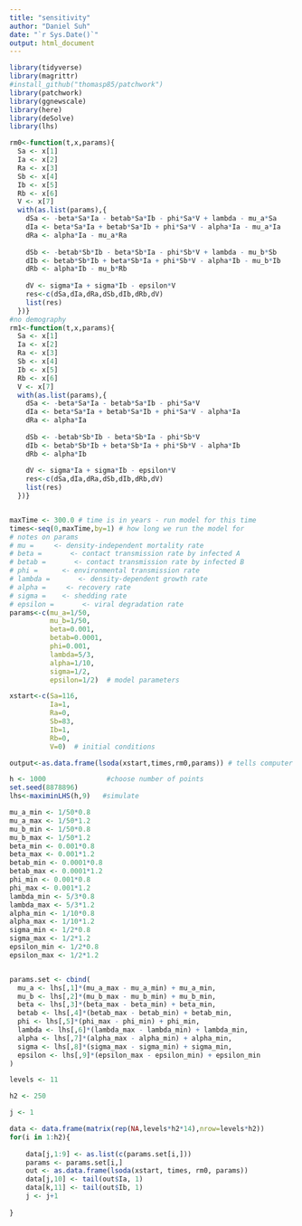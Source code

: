 ```yaml
---
title: "sensitivity"
author: "Daniel Suh"
date: "`r Sys.Date()`"
output: html_document
---
```


```r
library(tidyverse)
library(magrittr)
#install_github("thomasp85/patchwork")
library(patchwork)
library(ggnewscale)
library(here)
library(deSolve)
library(lhs)
```

```r
rm0<-function(t,x,params){
  Sa <- x[1]  
  Ia <- x[2]
  Ra <- x[3]
  Sb <- x[4]  
  Ib <- x[5]
  Rb <- x[6]
  V <- x[7]
  with(as.list(params),{
    dSa <- -beta*Sa*Ia - betab*Sa*Ib - phi*Sa*V + lambda - mu_a*Sa
    dIa <- beta*Sa*Ia + betab*Sa*Ib + phi*Sa*V - alpha*Ia - mu_a*Ia
    dRa <- alpha*Ia - mu_a*Ra
    
    dSb <- -betab*Sb*Ib - beta*Sb*Ia - phi*Sb*V + lambda - mu_b*Sb
    dIb <- betab*Sb*Ib + beta*Sb*Ia + phi*Sb*V - alpha*Ib - mu_b*Ib
    dRb <- alpha*Ib - mu_b*Rb
    
    dV <- sigma*Ia + sigma*Ib - epsilon*V
    res<-c(dSa,dIa,dRa,dSb,dIb,dRb,dV)
    list(res)
  })}
#no demography
rm1<-function(t,x,params){
  Sa <- x[1]  
  Ia <- x[2]
  Ra <- x[3]
  Sb <- x[4]  
  Ib <- x[5]
  Rb <- x[6]
  V <- x[7]
  with(as.list(params),{
    dSa <- -beta*Sa*Ia - betab*Sa*Ib - phi*Sa*V
    dIa <- beta*Sa*Ia + betab*Sa*Ib + phi*Sa*V - alpha*Ia
    dRa <- alpha*Ia
    
    dSb <- -betab*Sb*Ib - beta*Sb*Ia - phi*Sb*V
    dIb <- betab*Sb*Ib + beta*Sb*Ia + phi*Sb*V - alpha*Ib
    dRb <- alpha*Ib
    
    dV <- sigma*Ia + sigma*Ib - epsilon*V
    res<-c(dSa,dIa,dRa,dSb,dIb,dRb,dV)
    list(res)
  })}


maxTime <- 300.0 # time is in years - run model for this time
times<-seq(0,maxTime,by=1) # how long we run the model for
# notes on params
# mu =     <- density-independent mortality rate
# beta =       <- contact transmission rate by infected A
# betab =       <- contact transmission rate by infected B
# phi =      <- environmental transmission rate
# lambda =       <- density-dependent growth rate
# alpha =     <- recovery rate
# sigma =    <- shedding rate
# epsilon =       <- viral degradation rate
params<-c(mu_a=1/50,
          mu_b=1/50,
          beta=0.001,
          betab=0.0001,
          phi=0.001,
          lambda=5/3,
          alpha=1/10,
          sigma=1/2,
          epsilon=1/2)  # model parameters

xstart<-c(Sa=116,
          Ia=1,
          Ra=0,
          Sb=83,
          Ib=1,
          Rb=0,
          V=0)  # initial conditions

output<-as.data.frame(lsoda(xstart,times,rm0,params)) # tells computer to solve (integrate) equations
```


```r
h <- 1000               #choose number of points
set.seed(8878896)
lhs<-maximinLHS(h,9)   #simulate
```


```r
mu_a_min <- 1/50*0.8
mu_a_max <- 1/50*1.2
mu_b_min <- 1/50*0.8
mu_b_max <- 1/50*1.2
beta_min <- 0.001*0.8
beta_max <- 0.001*1.2
betab_min <- 0.0001*0.8
betab_max <- 0.0001*1.2
phi_min <- 0.001*0.8
phi_max <- 0.001*1.2
lambda_min <- 5/3*0.8
lambda_max <- 5/3*1.2
alpha_min <- 1/10*0.8
alpha_max <- 1/10*1.2
sigma_min <- 1/2*0.8
sigma_max <- 1/2*1.2
epsilon_min <- 1/2*0.8
epsilon_max <- 1/2*1.2


params.set <- cbind(
  mu_a <- lhs[,1]*(mu_a_max - mu_a_min) + mu_a_min,
  mu_b <- lhs[,2]*(mu_b_max - mu_b_min) + mu_b_min,
  beta <- lhs[,3]*(beta_max - beta_min) + beta_min,
  betab <- lhs[,4]*(betab_max - betab_min) + betab_min,
  phi <- lhs[,5]*(phi_max - phi_min) + phi_min,
  lambda <- lhs[,6]*(lambda_max - lambda_min) + lambda_min,
  alpha <- lhs[,7]*(alpha_max - alpha_min) + alpha_min,
  sigma <- lhs[,8]*(sigma_max - sigma_min) + sigma_min,
  epsilon <- lhs[,9]*(epsilon_max - epsilon_min) + epsilon_min
)

```


```r
levels <- 11

h2 <- 250

j <- 1

data <- data.frame(matrix(rep(NA,levels*h2*14),nrow=levels*h2))
for(i in 1:h2){
    
    data[j,1:9] <- as.list(c(params.set[i,]))
    params <- params.set[i,]
    out <- as.data.frame(lsoda(xstart, times, rm0, params))
    data[j,10] <- tail(out$Ia, 1)
    data[k,11] <- tail(out$Ib, 1)
    j <- j+1
    
}
```




